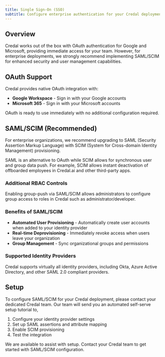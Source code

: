 ```yaml
---
title: Single Sign-On (SSO)
subtitle: Configure enterprise authentication for your Credal deployment
---
```


## Overview

Credal works out of the box with OAuth authentication for Google and Microsoft, providing immediate access for your team. However, for enterprise deployments, we strongly recommend implementing SAML/SCIM for enhanced security and user management capabilities.

## OAuth Support

Credal provides native OAuth integration with:

- **Google Workspace** - Sign in with your Google accounts
- **Microsoft 365** - Sign in with your Microsoft accounts

OAuth is ready to use immediately with no additional configuration required.

## SAML/SCIM (Recommended)

For enterprise organizations, we recommend upgrading to SAML (Security Assertion Markup Language) with SCIM (System for Cross-domain Identity Management) provisioning.

SAML is an alternative to OAuth while SCIM allows for synchronous user and group data push. For example, SCIM allows instant deactivation of offboarded employees in Credal.ai and other third-party apps.

### Additional RBAC Controls

Enabling group-push via SAML/SCIM allows administrators to configure group access to roles in Credal such as administrator/developer.

### Benefits of SAML/SCIM

- **Automated User Provisioning** - Automatically create user accounts when added to your identity provider
- **Real-time Deprovisioning** - Immediately revoke access when users leave your organization
- **Group Management** - Sync organizational groups and permissions

### Supported Identity Providers

Credal supports virtually all identity providers, including Okta, Azure Active Directory, and other SAML 2.0 compliant providers.

## Setup

To configure SAML/SCIM for your Credal deployment, please contact your dedicated Credal team. Our team will send you an automated self-serve setup tutorial to,

1. Configure your identity provider settings
2. Set up SAML assertions and attribute mapping
3. Enable SCIM provisioning
4. Test the integration

We are available to assist with setup. Contact your Credal team to get started with SAML/SCIM configuration.